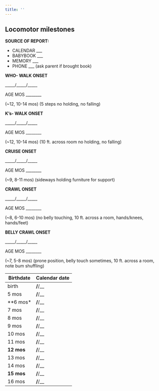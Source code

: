 ```yaml
---
title: ''
---
```


## Locomotor milestones

**SOURCE OF REPORT:** 

- CALENDAR ___
- BABYBOOK ___ 
- MEMORY ___
- PHONE ___ (ask parent if brought book)

**WHO- WALK ONSET**

_____/_____/_____

AGE MOS ________ 

(~12, 10-14 mos) (5 steps no holding, no falling)

**K’s- WALK ONSET**

_____/_____/_____ 

AGE MOS ________ 

(~12, 10-14 mos) (10 ft. across room no holding, no falling)

**CRUISE ONSET**

_____/_____/_____ 

AGE MOS ________ 

(~9, 8-11 mos) (sideways holding furniture for support)

**CRAWL ONSET**

_____/_____/_____ 

AGE MOS ________ 

(~8, 6-10 mos) (no belly touching, 10 ft. across a room, hands/knees, hands/feet)

**BELLY CRAWL ONSET**

_____/_____/_____ 

AGE MOS ________ 

(~7, 5-8 mos) (prone position, belly touch sometimes, 10 ft. across a room, note bum shuffling)

| Birthdate | Calendar date |
|-----------|---------------|
| birth     | __/__/__      |
| 5 mos     | __/__/__      |
| **6 mos*     | __/__/__      |
| 7 mos     | __/__/__      |
| 8 mos     | __/__/__      |
| 9 mos     | __/__/__      |
| 10 mos     | __/__/__      |
| 11 mos     | __/__/__      |
| **12 mos**     | __/__/__      |
| 13 mos     | __/__/__      |
| 14 mos     | __/__/__      |
| **15 mos**     | __/__/__      |
| 16 mos     | __/__/__      |
